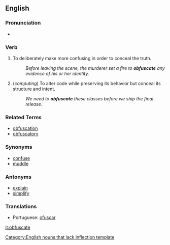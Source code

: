 ==English==

===Pronunciation===
*{{audio|en-us-obfuscated.ogg|Audio (US)}}

===Verb===
{{en-verb|obfuscat|ing}}

# To deliberately make more confusing in order to conceal the truth.
#: ''Before leaving the scene, the murderer set a fire to '''obfuscate''' any evidence of his or her identity.''
# (''computing'') To alter code while preserving its behavior but conceal its structure and intent.
#: ''We need to '''obfuscate''' these classes before we ship the final release.''

===Related Terms===
*[[obfuscation]]
*[[obfuscatory]]

===Synonyms===
*[[confuse]]
*[[muddle]]

===Antonyms===
*[[explain]]
*[[simplify]]

===Translations===
*Portuguese: [[ofuscar]]

[[Category:English nouns that lack inflection template]]

[[it:obfuscate]]